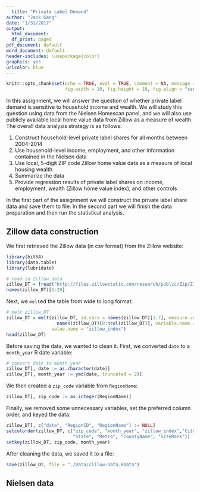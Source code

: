```yaml
---
  title: "Private Label Demand"
author: "Jack Gang"
date: "1/31/2017"
output:
  html_document:
  df_print: paged
pdf_document: default
word_document: default
header-includes: \usepackage{color}
graphics: yes
urlcolor: blue
---
```

  
```r
knitr::opts_chunk$set(echo = TRUE, eval = TRUE, comment = NA, message = FALSE,
                      fig.width = 10, fig.height = 10, fig.align = "center")
```

In this assignment, we will answer the question of whether private label demand is sensitive to household income and wealth. We will study this question using data from the Nielsen Homescan panel, and we will also use publicly available local home value data from Zillow as a measure of wealth. The overall data analysis strategy is as follows:
  
  1. Construct household-level private label shares for all months between 2004-2014
2. Use household-level income, employment, and other information contained in the Nielsen data
3. Use local, 5-digit ZIP code Zillow home value data as a measure of local housing wealth
4. Summarize the data
5. Provide regression results of private label shares on income, employment, wealth (Zillow home value index), and other controls

In the first part of the assignment we will construct the private label share data and save them to file. In the second part we will finish the data preparation and then run the statistical analysis.

## Zillow data construction

We first retrieved the Zillow data (in csv format) from the Zillow website:
  
  
```r
library(bit64)
library(data.table)
library(lubridate)

# read in Zillow data
zillow_DT = fread("http://files.zillowstatic.com/research/public/Zip/Zip_Zhvi_AllHomes.csv")
names(zillow_DT)[1:20]
```

Next, we `melt`ed the table from wide to long format:
  
```r
# melt zillow_DT
zillow_DT = melt(zillow_DT, id.vars = names(zillow_DT)[1:7], measure.vars = 
                   names(zillow_DT)[8:ncol(zillow_DT)], variable.name = "date",
                 value.name = "zillow_index")
head(zillow_DT)
```

Before saving the data, we wanted to clean it. First, we converted `date` to a `month_year` R date variable:
  
```r
# convert date to month_year
zillow_DT[, date := as.character(date)]
zillow_DT[, month_year := ymd(date, truncated = 2)]
```

We then created a `zip_code` variable from `RegionName`:
  
```r
zillow_DT[, zip_code := as.integer(RegionName)]
```

Finally, we removed some unnecessary variables, set the preferred column order, and keyed the data:
  
```r
zillow_DT[, c("date", "RegionID", "RegionName") := NULL]
setcolorder(zillow_DT, c("zip_code", "month_year", "zillow_index","City",
                         "State", "Metro", "CountyName", "SizeRank"))
setkey(zillow_DT, zip_code, month_year)
```

After cleaning the data, we saved it to a file:
  
```r
save(zillow_DT, file = "./Data/Zillow-Data.RData")
```

## Nielsen data
